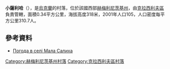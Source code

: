 {{coord|49|52|15|N|26|51|25|E|scale:100000|display=title}}

'''小薩利哈'''（{{lang-uk|Мала Салиха}}），是[[烏克蘭|烏克蘭]]的村落，位於該國西部[[赫梅利尼茨基州|赫梅利尼茨基州]]，由[[克拉西利夫區|克拉西利夫區]]負責管轄，面積0.34平方公里，海拔高度318米，2001年人口105，人口密度每平方公里310.7人。

==參考資料==
* [http://weather.in.ua/ua/hmel'nickaja/14575 Погода в селі Мала Салиха] {{Wayback|url=http://weather.in.ua/ua/hmel'nickaja/14575 |date=20111220091940 }}

{{DEFAULTSORT:Мала Салиха}}
[[Category:赫梅利尼茨基州村落|Category:赫梅利尼茨基州村落]]
[[Category:克拉西利夫區村落|Category:克拉西利夫區村落]]


{{Khmelnytskyi-geo-stub}}